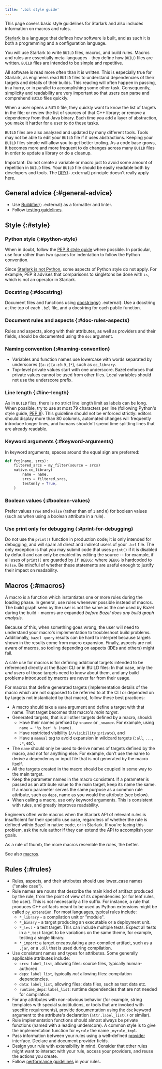 ```yaml
---
title: '.bzl style guide'
---
```


This page covers basic style guidelines for Starlark and also includes
information on macros and rules.

[Starlark](/versions/6.4.0/rules/language) is a
language that defines how software is built, and as such it is both a
programming and a configuration language.

You will use Starlark to write `BUILD` files, macros, and build rules. Macros and
rules are essentially meta-languages - they define how `BUILD` files are written.
`BUILD` files are intended to be simple and repetitive.

All software is read more often than it is written. This is especially true for
Starlark, as engineers read `BUILD` files to understand dependencies of their
targets and details of their builds. This reading will often happen in passing,
in a hurry, or in parallel to accomplishing some other task. Consequently,
simplicity and readability are very important so that users can parse and
comprehend `BUILD` files quickly.

When a user opens a `BUILD` file, they quickly want to know the list of targets in
the file; or review the list of sources of that C++ library; or remove a
dependency from that Java binary. Each time you add a layer of abstraction, you
make it harder for a user to do these tasks.

`BUILD` files are also analyzed and updated by many different tools. Tools may not
be able to edit your `BUILD` file if it uses abstractions. Keeping your `BUILD`
files simple will allow you to get better tooling. As a code base grows, it
becomes more and more frequent to do changes across many `BUILD` files in order to
update a library or do a cleanup.

Important: Do not create a variable or macro just to avoid some amount of
repetition in `BUILD` files. Your `BUILD` file should be easily readable both by
developers and tools. The
[DRY](https://en.wikipedia.org/wiki/Don%27t_repeat_yourself){: .external} principle doesn't
really apply here.

## General advice {:#general-advice}

*   Use [Buildifier](https://github.com/bazelbuild/buildtools/tree/master/buildifier#linter){: .external}
    as a formatter and linter.
*   Follow [testing guidelines](/versions/6.4.0/rules/testing).

## Style {:#style}

### Python style {:#python-style}

When in doubt, follow the
[PEP 8 style guide](https://www.python.org/dev/peps/pep-0008/) where possible.
In particular, use four rather than two spaces for indentation to follow the
Python convention.

Since
[Starlark is not Python](/versions/6.4.0/rules/language#differences-with-python),
some aspects of Python style do not apply. For example, PEP 8 advises that
comparisons to singletons be done with `is`, which is not an operator in
Starlark.

### Docstring {:#docstring}

Document files and functions using [docstrings](https://github.com/bazelbuild/buildtools/blob/master/WARNINGS.md#function-docstring){: .external}.
Use a docstring at the top of each `.bzl` file, and a docstring for each public
function.

### Document rules and aspects {:#doc-rules-aspects}

Rules and aspects, along with their attributes, as well as providers and their
fields, should be documented using the `doc` argument.

### Naming convention {:#naming-convention}

*   Variables and function names use lowercase with words separated by
    underscores (`[a-z][a-z0-9_]*`), such as `cc_library`.
*   Top-level private values start with one underscore. Bazel enforces that
    private values cannot be used from other files. Local variables should not
    use the underscore prefix.

### Line length {:#line-length}

As in `BUILD` files, there is no strict line length limit as labels can be long.
When possible, try to use at most 79 characters per line (following Python's
style guide, [PEP 8](https://www.python.org/dev/peps/pep-0008/)). This guideline
should not be enforced strictly: editors should display more than 80 columns,
automated changes will frequently introduce longer lines, and humans shouldn't
spend time splitting lines that are already readable.

### Keyword arguments {:#keyword-arguments}

In keyword arguments, spaces around the equal sign are preferred:

```python
def fct(name, srcs):
    filtered_srcs = my_filter(source = srcs)
    native.cc_library(
        name = name,
        srcs = filtered_srcs,
        testonly = True,
    )
```

### Boolean values {:#boolean-values}

Prefer values `True` and `False` (rather than of `1` and `0`) for boolean values
(such as when using a boolean attribute in a rule).

### Use print only for debugging {:#print-for-debugging}

Do not use the `print()` function in production code; it is only intended for
debugging, and will spam all direct and indirect users of your `.bzl` file. The
only exception is that you may submit code that uses `print()` if it is disabled
by default and can only be enabled by editing the source -- for example, if all
uses of `print()` are guarded by `if DEBUG:` where `DEBUG` is hardcoded to
`False`. Be mindful of whether these statements are useful enough to justify
their impact on readability.

## Macros {:#macros}

A macro is a function which instantiates one or more rules during the loading
phase. In general, use rules whenever possible instead of macros. The build
graph seen by the user is not the same as the one used by Bazel during the
build - macros are expanded *before Bazel does any build graph analysis.*

Because of this, when something goes wrong, the user will need to understand
your macro's implementation to troubleshoot build problems. Additionally, `bazel
query` results can be hard to interpret because targets shown in the results
come from macro expansion. Finally, aspects are not aware of macros, so tooling
depending on aspects (IDEs and others) might fail.

A safe use for macros is for defining additional targets intended to be
referenced directly at the Bazel CLI or in BUILD files: In that case, only the
*end users* of those targets need to know about them, and any build problems
introduced by macros are never far from their usage.

For macros that define generated targets (implementation details of the macro
which are not supposed to be referred to at the CLI or depended on by targets
not instantiated by that macro), follow these best practices:

*   A macro should take a `name` argument and define a target with that name.
    That target becomes that macro's *main target*.
*   Generated targets, that is all other targets defined by a macro, should:
    *   Have their names prefixed by `<name>` or `_<name>`. For example, using
        `name = '%s_bar' % (name)`.
    *   Have restricted visibility (`//visibility:private`), and
    *   Have a `manual` tag to avoid expansion in wildcard targets (`:all`,
        `...`, `:*`, etc).
*   The `name` should only be used to derive names of targets defined by the
    macro, and not for anything else. For example, don't use the name to derive
    a dependency or input file that is not generated by the macro itself.
*   All the targets created in the macro should be coupled in some way to the
    main target.
*   Keep the parameter names in the macro consistent. If a parameter is passed
    as an attribute value to the main target, keep its name the same. If a macro
    parameter serves the same purpose as a common rule attribute, such as
    `deps`, name as you would the attribute (see below).
*   When calling a macro, use only keyword arguments. This is consistent with
    rules, and greatly improves readability.

Engineers often write macros when the Starlark API of relevant rules is
insufficient for their specific use case, regardless of whether the rule is
defined within Bazel in native code, or in Starlark. If you're facing this
problem, ask the rule author if they can extend the API to accomplish your
goals.

As a rule of thumb, the more macros resemble the rules, the better.

See also [macros](/versions/6.4.0/rules/macros#conventions).

## Rules {:#rules}

*   Rules, aspects, and their attributes should use lower_case names ("snake
    case").
*   Rule names are nouns that describe the main kind of artifact produced by the
    rule, from the point of view of its dependencies (or for leaf rules, the
    user). This is not necessarily a file suffix. For instance, a rule that
    produces C++ artifacts meant to be used as Python extensions might be called
    `py_extension`. For most languages, typical rules include:
    *   `*_library` - a compilation unit or "module".
    *   `*_binary` - a target producing an executable or a deployment unit.
    *   `*_test` - a test target. This can include multiple tests. Expect all
        tests in a `*_test` target to be variations on the same theme, for
        example, testing a single library.
    *   `*_import`: a target encapsulating a pre-compiled artifact, such as a
        `.jar`, or a `.dll` that is used during compilation.
*   Use consistent names and types for attributes. Some generally applicable
    attributes include:
    *   `srcs`: `label_list`, allowing files: source files, typically
        human-authored.
    *   `deps`: `label_list`, typically *not* allowing files: compilation
        dependencies.
    *   `data`: `label_list`, allowing files: data files, such as test data etc.
    *   `runtime_deps`: `label_list`: runtime dependencies that are not needed
        for compilation.
*   For any attributes with non-obvious behavior (for example, string templates
    with special substitutions, or tools that are invoked with specific
    requirements), provide documentation using the `doc` keyword argument to the
    attribute's declaration (`attr.label_list()` or similar).
*   Rule implementation functions should almost always be private functions
    (named with a leading underscore). A common style is to give the
    implementation function for `myrule` the name `_myrule_impl`.
*   Pass information between your rules using a well-defined
    [provider](/versions/6.4.0/rules/rules#providers) interface. Declare and document provider
    fields.
*   Design your rule with extensibility in mind. Consider that other rules might
    want to interact with your rule, access your providers, and reuse the
    actions you create.
*   Follow [performance guidelines](/versions/6.4.0/rules/performance) in your rules.
